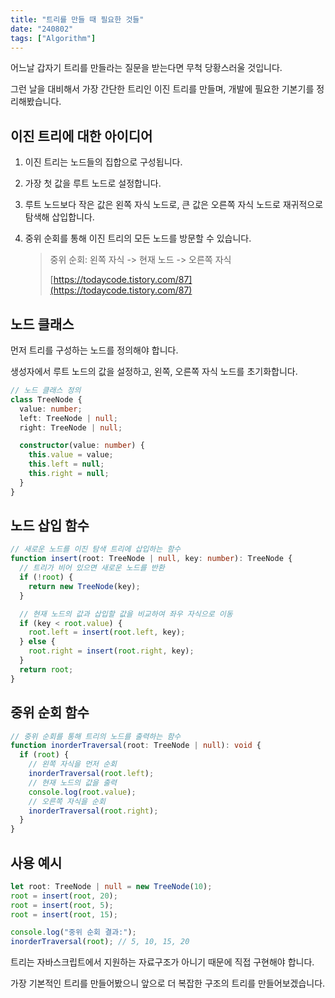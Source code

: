 ```yaml
---
title: "트리를 만들 때 필요한 것들"
date: "240802"
tags: ["Algorithm"]
---
```


어느날 갑자기 트리를 만들라는 질문을 받는다면 무척 당황스러울 것입니다.

그런 날을 대비해서 가장 간단한 트리인 이진 트리를 만들며, 개발에 필요한 기본기를 정리해봤습니다.

## 이진 트리에 대한 아이디어

1. 이진 트리는 노드들의 집합으로 구성됩니다.
2. 가장 첫 값을 루트 노드로 설정합니다.
3. 루트 노드보다 작은 값은 왼쪽 자식 노드로, 큰 값은 오른쪽 자식 노드로 재귀적으로 탐색해 삽입합니다.
4. 중위 순회를 통해 이진 트리의 모든 노드를 방문할 수 있습니다.

   > 중위 순회: 왼쪽 자식 -> 현재 노드 -> 오른쪽 자식
   >
   > [https://todaycode.tistory.com/87](https://todaycode.tistory.com/87)

## 노드 클래스

먼저 트리를 구성하는 노드를 정의해야 합니다.

생성자에서 루트 노드의 값을 설정하고, 왼쪽, 오른쪽 자식 노드를 초기화합니다.

```typescript
// 노드 클래스 정의
class TreeNode {
  value: number;
  left: TreeNode | null;
  right: TreeNode | null;

  constructor(value: number) {
    this.value = value;
    this.left = null;
    this.right = null;
  }
}
```

## 노드 삽입 함수

```typescript
// 새로운 노드를 이진 탐색 트리에 삽입하는 함수
function insert(root: TreeNode | null, key: number): TreeNode {
  // 트리가 비어 있으면 새로운 노드를 반환
  if (!root) {
    return new TreeNode(key);
  }

  // 현재 노드의 값과 삽입할 값을 비교하여 좌우 자식으로 이동
  if (key < root.value) {
    root.left = insert(root.left, key);
  } else {
    root.right = insert(root.right, key);
  }
  return root;
}
```

## 중위 순회 함수

```typescript
// 중위 순회를 통해 트리의 노드를 출력하는 함수
function inorderTraversal(root: TreeNode | null): void {
  if (root) {
    // 왼쪽 자식을 먼저 순회
    inorderTraversal(root.left);
    // 현재 노드의 값을 출력
    console.log(root.value);
    // 오른쪽 자식을 순회
    inorderTraversal(root.right);
  }
}
```

## 사용 예시

```typescript
let root: TreeNode | null = new TreeNode(10);
root = insert(root, 20);
root = insert(root, 5);
root = insert(root, 15);

console.log("중위 순회 결과:");
inorderTraversal(root); // 5, 10, 15, 20
```

트리는 자바스크립트에서 지원하는 자료구조가 아니기 때문에 직접 구현해야 합니다.

가장 기본적인 트리를 만들어봤으니 앞으로 더 복잡한 구조의 트리를 만들어보겠습니다.
